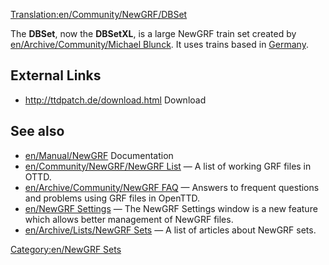 [[Translation:en/Community/NewGRF/DBSet]]


{{en/Infobox NewGRF|setname= DBSet XL
|screenshot=en/Dbsetxl.png|artist= Michael Blunck
|coder= Michael Blunck
|focus= Trains
|homepage=www.ttdpatch.de
|homepagename= Transport Tycoon - The New Graphics
|copyright= copyrighted
}}
The '''DBSet''', now the '''DBSetXL''', is a large NewGRF train set created by [[en/Archive/Community/Michael Blunck]]. It uses trains based in [https://www.wikipedia.org/wiki/Germany Germany].

==External Links==
*http://ttdpatch.de/download.html Download

== See also ==
* [[en/Manual/NewGRF]] Documentation
* [[en/Community/NewGRF/NewGRF List]] &mdash; A list of working GRF files in OTTD.
* [[en/Archive/Community/NewGRF FAQ]] &mdash; Answers to frequent questions and problems using GRF files in OpenTTD.
* [[en/NewGRF Settings]] &mdash; The NewGRF Settings window is a new feature which allows better management of NewGRF files. 
* [[en/Archive/Lists/NewGRF Sets]] &mdash; A list of articles about NewGRF sets.

[[Category:en/NewGRF Sets]]